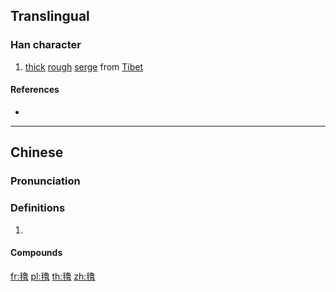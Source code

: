 {{also|氇}}
==Translingual==

===Han character===
{{Han char|rn=82|rad=毛|as=15|sn=19|four=27716|canj=HUNWA|ids=⿺毛魯}}

# [[thick]] [[rough]] [[serge]] from [[Tibet]]

====References====
* {{Han ref|kx=0597.040|dkj=17009|dj=0988.210|hdz=32008.080|uh=6C0C|ud=27660|bh=F25B|bd=62043}}

----

==Chinese==
{{zh-forms|s=氇}}

===Pronunciation===
{{zh-pron
|m=lǔ
|c=lou5
|mc=
|oc=
|cat=n
}}

===Definitions===
{{zh-hanzi}}

# {{rfdef|zh}}

====Compounds====
{{zh-der|氆氌}}

[[fr:氌]]
[[pl:氌]]
[[th:氌]]
[[zh:氌]]